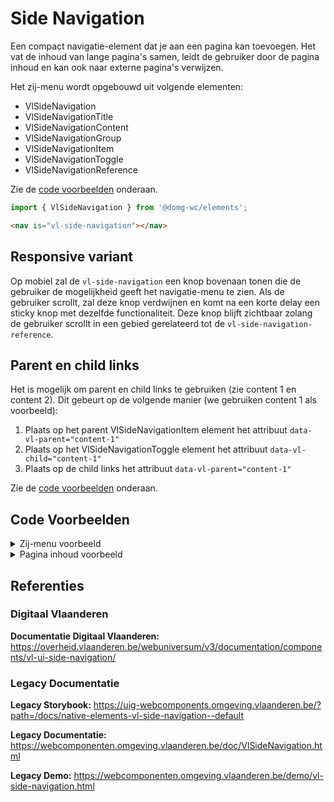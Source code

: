 
# Side Navigation

Een compact navigatie-element dat je aan een pagina kan toevoegen. Het vat de inhoud van lange pagina's samen, leidt de gebruiker door de pagina inhoud en kan ook naar externe pagina's verwijzen.

Het zij-menu wordt opgebouwd uit volgende elementen:

-   VlSideNavigation
-   VlSideNavigationTitle
-   VlSideNavigationContent
-   VlSideNavigationGroup
-   VlSideNavigationItem
-   VlSideNavigationToggle
-   VlSideNavigationReference

Zie de [code voorbeelden](#code-voorbeelden) onderaan.

```js
import { VlSideNavigation } from '@domg-wc/elements';
```

```html
<nav is="vl-side-navigation"></nav>
```

<Canvas withSource="none">
    <Story id="elements-side-navigation--side-navigation-default" />
</Canvas>

## Responsive variant

Op mobiel zal de `vl-side-navigation` een knop bovenaan tonen die de gebruiker de mogelijkheid geeft het navigatie-menu te zien.
Als de gebruiker scrollt, zal deze knop verdwijnen en komt na een korte delay een sticky knop met dezelfde functionaliteit. Deze knop blijft zichtbaar zolang de gebruiker scrollt in een gebied gerelateerd tot de `vl-side-navigation-reference`.

## Parent en child links

Het is mogelijk om parent en child links te gebruiken (zie content 1 en content 2).
Dit gebeurt op de volgende manier (we gebruiken content 1 als voorbeeld):

1. Plaats op het parent VlSideNavigationItem element het attribuut `data-vl-parent="content-1"`
1. Plaats op het VlSideNavigationToggle element het attribuut `data-vl-child="content-1"`
1. Plaats op de child links het attribuut `data-vl-parent="content-1"`

Zie de [code voorbeelden](#code-voorbeelden) onderaan.

## Code Voorbeelden

<details>
    <summary>Zij-menu voorbeeld</summary>
    <Source code={navigationHTML} language="html" dark={true} />
</details>

<details>
    <summary>Pagina inhoud voorbeeld</summary>
    <Source code={contentHTML} language="html" dark={true} />
</details>

## Referenties

### Digitaal Vlaanderen

**Documentatie Digitaal Vlaanderen:** https://overheid.vlaanderen.be/webuniversum/v3/documentation/components/vl-ui-side-navigation/

### Legacy Documentatie

**Legacy Storybook:** https://uig-webcomponents.omgeving.vlaanderen.be/?path=/docs/native-elements-vl-side-navigation--default

**Legacy Documentatie:** https://webcomponenten.omgeving.vlaanderen.be/doc/VlSideNavigation.html

**Legacy Demo:** https://webcomponenten.omgeving.vlaanderen.be/demo/vl-side-navigation.html
